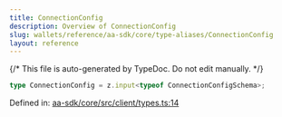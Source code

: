 ```yaml
---
title: ConnectionConfig
description: Overview of ConnectionConfig
slug: wallets/reference/aa-sdk/core/type-aliases/ConnectionConfig
layout: reference
---
```


{/* This file is auto-generated by TypeDoc. Do not edit manually. */}

```ts
type ConnectionConfig = z.input<typeof ConnectionConfigSchema>;
```

Defined in: [aa-sdk/core/src/client/types.ts:14](https://github.com/alchemyplatform/aa-sdk/blob/153785ddc87beb160382c2bae7dbafa4a66ade9a/aa-sdk/core/src/client/types.ts#L14)
